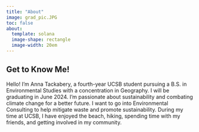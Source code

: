 ```yaml
---
title: "About"
image: grad_pic.JPG
toc: false
about:
  template: solana
  image-shape: rectangle
  image-width: 20em
---
```


## Get to Know Me!

Hello! I'm Anna Tackabery, a fourth-year UCSB student pursuing a B.S. in Environmental Studies with a concentration in Geography. I will be graduating in June 2024. I'm passionate about sustainability and combating climate change for a better future. I want to go into Environmental Consulting to help mitigate waste and promote sustainability. During my time at UCSB, I have enjoyed the beach, hiking, spending time with my friends, and getting involved in my community. 

